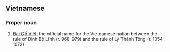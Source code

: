 ==Vietnamese==

===Proper noun===
{{vi-proper noun|Đại Cồ Việt|sc=Hani}}

# [[Đại Cồ Việt]], the official name for the Vietnamese nation between the rule of Đinh Bộ Lĩnh (r. 968-979) and the rule of Lý Thánh Tông (r. 1054-1072)